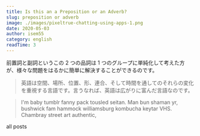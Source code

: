 ```yaml
---
title: Is this an a Preposition or an Adverb?
slug: preposition or adverb
image: ./images/pixeltrue-chatting-using-apps-1.png
date: 2020-05-03
author: isem55
category: english
readTime: 3
---
```



前置詞と副詞というこの 2 つの品詞は 1 つのグループに単純化して考えた方が、様々な問題をはるかに簡単に解決することができるのです。

<blockquote>
  英語は空間、場所、位置、形、連合、そして時間を通してのそれらの変化を重視する言語です。言うなれば、英語は広がりに富んだ言語なのです。
</blockquote>

<blockquote display="info">
  I'm baby tumblr fanny pack tousled seitan. Man bun shaman yr, bushwick fam
  hammock williamsburg kombucha keytar VHS. Chambray street art authentic,
</blockquote>

<Link to="/posts" className="btn center-btn">
  all posts
</Link>
